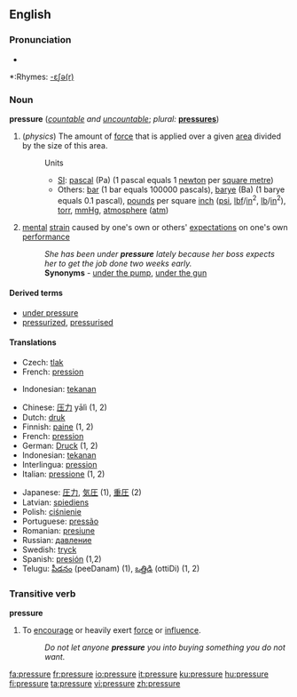 ==English==

===Pronunciation===
*{{audio|en-us-pressure.ogg|Audio (US)}}

*:Rhymes: [[Rhymes:English:-ɛʃə(r)|-ɛʃə(r)]]

===Noun===
'''pressure''' (''[[countable]] and [[uncountable]]''; ''plural:'' '''[[pressures]]''')

#(''physics'') The amount of [[force]] that is applied over a given [[area]] divided by the size of this area.
#:Units
#:*[[SI]]: [[pascal]] (Pa) (1 pascal equals 1 [[newton]] per [[square metre]])
#:*Others: [[bar]] (1 bar equals 100000 pascals), [[barye]] (Ba) (1 barye equals 0.1 pascal), [[pound]]s per square [[inch]] ([[psi]], [[lbf]]/[[in]]<sup>2</sup>, [[lb]]/[[in]]<sup>2</sup>), [[torr]], [[mmHg]], [[atmosphere]] ([[atm]])
#[[mental]] [[strain]] caused by one's own or others' [[expectation]]s on one's own [[performance]]
#:''She has been under '''pressure''' lately because her boss expects her to get the job done two weeks early.''
#:   '''Synonyms''' - [[under the pump]], [[under the gun]]

====Derived terms====
*[[under pressure]]
*[[pressurized]], [[pressurised]]

====Translations====
{{trans-top|force to area in physics}}
*Czech: [[tlak]] {{m}}
*French: [[pression]] {{f}}
{{trans-mid}}
*Indonesian: [[tekanan]]
{{trans-bottom}}

{{top}}
*Chinese: [[压力]] yālì (1, 2)
*Dutch: [[druk]]
*Finnish: [[paine]] (1, 2)
*French: [[pression]] {{f}}
*German: [[Druck]] {{m}} (1, 2)
*Indonesian: [[tekanan]]
*Interlingua: [[pression]]
*Italian: [[pressione]] {{f}} (1, 2)
{{mid}}
*Japanese: [[圧力]], [[気圧]] (1), [[重圧]] (2) 
*Latvian: [[spiediens]] {{m}}
*Polish: [[ciśnienie]] {{n}}
*Portuguese: [[pressão]] {{f}}
*Romanian: [[presiune]] {{f}}
*Russian: [[давление]] {{n}}
*Swedish: [[tryck]]
*Spanish: [[presión]] {{f}} (1,2)
*Telugu: [[పీడనం]] (peeDanam) (1), [[ఒత్తిడి]] (ottiDi) (1, 2)
{{bottom}}

===Transitive verb===
'''pressure'''
#To [[encourage]] or heavily exert [[force]] or [[influence]].
#:''Do not let anyone '''pressure''' you into buying something you do not want.''

[[fa:pressure]]
[[fr:pressure]]
[[io:pressure]]
[[it:pressure]]
[[ku:pressure]]
[[hu:pressure]]
[[fi:pressure]]
[[ta:pressure]]
[[vi:pressure]]
[[zh:pressure]]